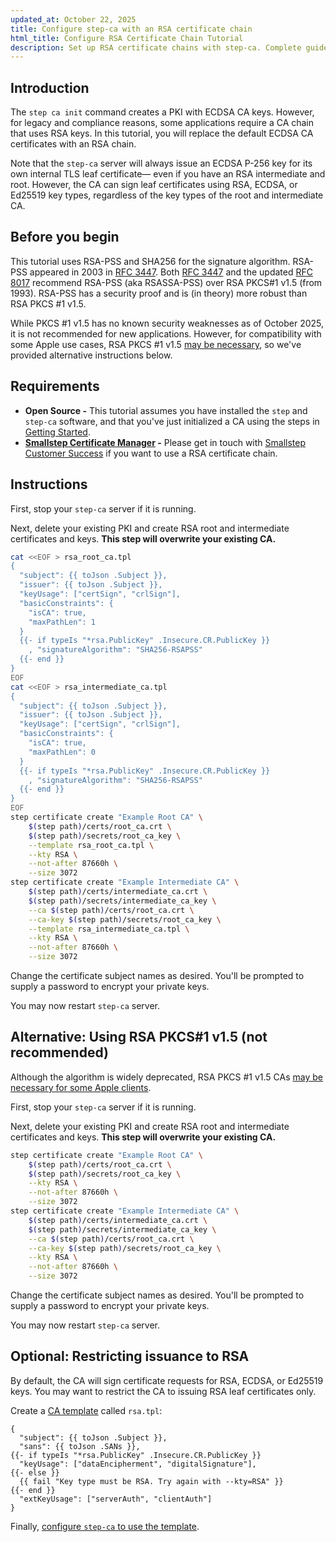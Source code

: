 ```yaml
---
updated_at: October 22, 2025
title: Configure step-ca with an RSA certificate chain
html_title: Configure RSA Certificate Chain Tutorial
description: Set up RSA certificate chains with step-ca. Complete guide for RSA-based PKI implementation with proper chain configuration.
---
```


## Introduction

The `step ca init` command creates a PKI with ECDSA CA keys.
However, for legacy and compliance reasons,
some applications require a CA chain that uses RSA keys.
In this tutorial, you will replace the default ECDSA CA certificates with an RSA chain.

Note that the `step-ca` server will always issue an ECDSA P-256 key
for its own internal TLS leaf certificate—
even if you have an RSA intermediate and root.
However, the CA can sign leaf certificates
using RSA, ECDSA, or Ed25519 key types,
regardless of the key types of the root and intermediate CA.

## Before you begin

This tutorial uses RSA-PSS and SHA256 for the signature algorithm. RSA-PSS appeared in 2003 in [RFC 3447](https://www.rfc-editor.org/rfc/rfc3447). Both [RFC 3447](https://www.rfc-editor.org/rfc/rfc3447) and the updated [RFC 8017](https://www.rfc-editor.org/rfc/rfc8017) recommend RSA-PSS (aka RSASSA-PSS) over RSA PKCS#1 v1.5 (from 1993). RSA-PSS has a security proof and is (in theory) more robust than RSA PKCS #1 v1.5.

While PKCS #1 v1.5 has no known security weaknesses as of October 2025, it is not recommended for new applications.
However, for compatibility with some Apple use cases,
RSA PKCS #1 v1.5 [may be necessary](https://github.com/smallstep/certificates/discussions/1447),
so we've provided alternative instructions below.

## Requirements

- **Open Source -** This tutorial assumes you have installed the `step` and `step-ca` software, and that you've just initialized a CA using the steps in [Getting Started](../step-ca/getting-started.mdx).
- **[Smallstep Certificate Manager](https://smallstep.com/certificate-manager) -** Please get in touch with [Smallstep Customer Success](mailto:support@smallstep.com) if you want to use a RSA certificate chain.

## Instructions

First, stop your `step-ca` server if it is running.

Next, delete your existing PKI and create RSA root and intermediate certificates and keys.
**This step will overwrite your existing CA.**

```bash
cat <<EOF > rsa_root_ca.tpl
{
  "subject": {{ toJson .Subject }},
  "issuer": {{ toJson .Subject }},
  "keyUsage": ["certSign", "crlSign"],
  "basicConstraints": {
    "isCA": true,
    "maxPathLen": 1
  }
  {{- if typeIs "*rsa.PublicKey" .Insecure.CR.PublicKey }}
    , "signatureAlgorithm": "SHA256-RSAPSS"
  {{- end }}
}
EOF
cat <<EOF > rsa_intermediate_ca.tpl
{
  "subject": {{ toJson .Subject }},
  "issuer": {{ toJson .Subject }},
  "keyUsage": ["certSign", "crlSign"],
  "basicConstraints": {
    "isCA": true,
    "maxPathLen": 0
  }
  {{- if typeIs "*rsa.PublicKey" .Insecure.CR.PublicKey }}
    , "signatureAlgorithm": "SHA256-RSAPSS"
  {{- end }}
}
EOF
step certificate create "Example Root CA" \
    $(step path)/certs/root_ca.crt \
    $(step path)/secrets/root_ca_key \
    --template rsa_root_ca.tpl \
    --kty RSA \
    --not-after 87660h \
    --size 3072
step certificate create "Example Intermediate CA" \
    $(step path)/certs/intermediate_ca.crt \
    $(step path)/secrets/intermediate_ca_key \
    --ca $(step path)/certs/root_ca.crt \
    --ca-key $(step path)/secrets/root_ca_key \
    --template rsa_intermediate_ca.tpl \
    --kty RSA \
    --not-after 87660h \
    --size 3072
```

Change the certificate subject names as desired.
You'll be prompted to supply a password to encrypt your private keys.

You may now restart `step-ca` server.

## Alternative: Using RSA PKCS#1 v1.5 (not recommended)

Although the algorithm is widely deprecated, RSA PKCS #1 v1.5 CAs [may be necessary for some Apple clients](https://github.com/smallstep/certificates/discussions/1447).

First, stop your `step-ca` server if it is running.

Next, delete your existing PKI and create RSA root and intermediate certificates and keys.
**This step will overwrite your existing CA.**

```bash
step certificate create "Example Root CA" \
    $(step path)/certs/root_ca.crt \
    $(step path)/secrets/root_ca_key \
    --kty RSA \
    --not-after 87660h \
    --size 3072
step certificate create "Example Intermediate CA" \
    $(step path)/certs/intermediate_ca.crt \
    $(step path)/secrets/intermediate_ca_key \
    --ca $(step path)/certs/root_ca.crt \
    --ca-key $(step path)/secrets/root_ca_key \
    --kty RSA \
    --not-after 87660h \
    --size 3072
```

Change the certificate subject names as desired.
You'll be prompted to supply a password to encrypt your private keys.

You may now restart `step-ca` server.

## Optional: Restricting issuance to RSA

By default, the CA will sign certificate requests for RSA, ECDSA, or Ed25519 keys.
You may want to restrict the CA to issuing RSA leaf certificates only.

Create a [CA template](../step-ca/templates.mdx) called `rsa.tpl`:

```
{
  "subject": {{ toJson .Subject }},
  "sans": {{ toJson .SANs }},
{{- if typeIs "*rsa.PublicKey" .Insecure.CR.PublicKey }}
  "keyUsage": ["dataEncipherment", "digitalSignature"],
{{- else }}
  {{ fail "Key type must be RSA. Try again with --kty=RSA" }}
{{- end }}
  "extKeyUsage": ["serverAuth", "clientAuth"]
}
```

Finally, [configure `step-ca` to use the template](https://smallstep.com/docs/step-ca/templates/#configuring-step-ca-to-use-templates).
